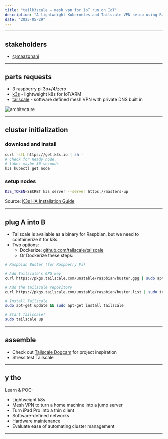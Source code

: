 ```yaml
---
title: "tailk3scale — mesh vpn for IoT run on IoT"
description: "A lightweight Kubernetes and Tailscale VPN setup using Raspberry Pi for edge and IoT environments."
date: "2025-05-29"
---
```



---

## stakeholders

- [@maazghani](https://github.com/maazghani)

---

## parts requests

- 3 raspberry pi 3b+/4/zero
- [k3s](https://github.com/k3s-io/k3s) - lightweight k8s for IoT/ARM
- [tailscale](https://tailscale.com) - software defined mesh VPN with private DNS built in

![architecture](https://rancher.com/docs/img/rancher/k3s-architecture-single-server.png)

---

## cluster initialization

### download and install

```bash
curl -sfL https://get.k3s.io | sh -
# Check for Ready node, 
# takes maybe 30 seconds
k3s kubectl get node
```

### setup nodes

```bash
K3S_TOKEN=SECRET k3s server --server https://masters-up
```

<Callout type="info">
Source: <a href="https://rancher.com/docs/k3s/latest/en/installation/ha-embedded/" target="_blank">K3s HA Installation Guide</a>
</Callout>

---

## plug A into B

- Tailscale is available as a binary for Raspbian, but we need to containerize it for k8s.
- Two options:
  - Dockerize: [github.com/tailscale/tailscale](https://github.com/tailscale/tailscale)
  - Or Dockerize these steps:

```bash
# Raspbian Buster (for Raspberry Pi)

# Add Tailscale's GPG key
curl https://pkgs.tailscale.com/unstable/raspbian/buster.gpg | sudo apt-key add -

# Add the tailscale repository
curl https://pkgs.tailscale.com/unstable/raspbian/buster.list | sudo tee /etc/apt/sources.list.d/tailscale.list

# Install Tailscale
sudo apt-get update && sudo apt-get install tailscale

# Start Tailscale!
sudo tailscale up
```

---

## assemble

- Check out [Tailscale Dogcam](https://tailscale.com/kb/1076/dogcam) for project inspiration
- Stress test Tailscale

---

## y tho

Learn & POC:

- Lightweight k8s
- Mesh VPN to turn a home machine into a jump server
- Turn iPad Pro into a thin client
- Software-defined networks
- Hardware maintenance
- Evaluate ease of automating cluster management

---
